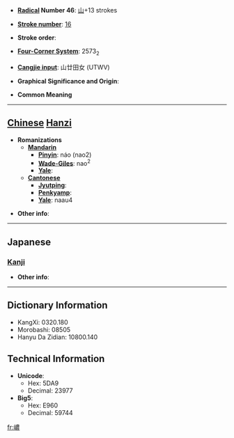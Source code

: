 * '''[[Wiktionary:Chinese radical index| Radical]] Number 46''': [[Wiktionary:Chinese radical index 山|山]]+13 strokes

* '''[[Wiktionary:Chinese total strokes index|Stroke number]]''': [[Wiktionary:Chinese total strokes index 16|16]]

* '''Stroke order''': 

* '''[[Wiktionary:Chinese four corner index|Four-Corner System]]''': 2573<sub>2</sub>

* '''[[Wiktionary:Chinese Cangjie index|Cangjie input]]''': 山廿田女 (UTWV)

* '''Graphical Significance and Origin''': 

* '''Common Meaning'''

----

== [[Chinese]] [[Hanzi]] ==

* '''Romanizations'''
** '''[[Mandarin]]'''
*** '''[[Pinyin]]''': náo (nao2)
*** '''[[Wade-Giles]]''': nao<sup>2</sup>
*** '''[[Yale]]''': 
** '''[[Cantonese]]'''
*** '''[[Jyutping]]''':
*** '''[[Penkyamp]]''': 
*** '''[[Yale]]''': naau4

* '''Other info''': 

----

==Japanese==
===[[Kanji]]===
{{kanji|on readings=[[だう]] (dau)|kun readings=}}

* '''Other info''':  

----

== Dictionary Information ==

* KangXi: 0320.180
* Morobashi: 08505
* Hanyu Da Zidian: 10800.140

== Technical Information ==

* '''Unicode''':
** Hex: 5DA9
** Decimal: 23977
* '''Big5''':
** Hex: E960
** Decimal: 59744

[[fr:嶩]]